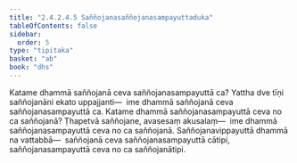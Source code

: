```yaml
---
title: "2.4.2.4.5 Saññojanasaññojanasampayuttaduka"
tableOfContents: false
sidebar:
  order: 5
type: "tipitaka"
basket: "ab"
book: "dhs"
---
```



<DynamicBreadcrumb />

<Division number="1485" book="dhs">

<Paragraph number="2196" book="dhs">
Katame dhammā saññojanā ceva saññojanasampayuttā ca? Yattha dve tīṇi saññojanāni ekato uppajjanti—  ime dhammā saññojanā ceva saññojanasampayuttā ca.
</Paragraph>

</Division>
<Division number="1486" book="dhs">

<Paragraph number="2197" book="dhs">
Katame dhammā saññojanasampayuttā ceva no ca saññojanā? Ṭhapetvā saññojane, avasesaṃ akusalaṃ—  ime dhammā saññojanasampayuttā ceva no ca saññojanā. Saññojanavippayuttā dhammā na vattabbā—  saññojanā ceva saññojanasampayuttā cātipi, saññojanasampayuttā ceva no ca saññojanātipi.
</Paragraph>
</Division>